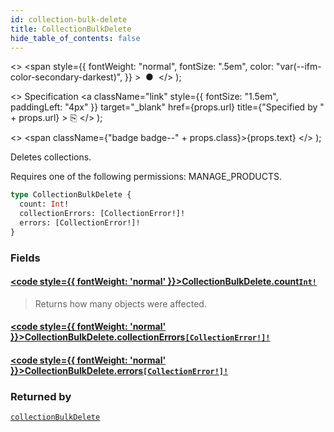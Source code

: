 ```yaml
---
id: collection-bulk-delete
title: CollectionBulkDelete
hide_table_of_contents: false
---
```


  <>
    <span
      style={{
        fontWeight: "normal",
        fontSize: ".5em",
        color: "var(--ifm-color-secondary-darkest)",
      }}
    >
      &nbsp;●&nbsp;
    </span>
  </>
);

  <>
    Specification
    <a
      className="link"
      style={{ fontSize: "1.5em", paddingLeft: "4px" }}
      target="\_blank"
      href={props.url}
      title={"Specified by " + props.url}
    >
      ⎘
    </a>
  </>
);

  <>
    <span className={"badge badge--" + props.class}>{props.text}</span>
  </>
);

Deletes collections.

Requires one of the following permissions: MANAGE_PRODUCTS.

```graphql
type CollectionBulkDelete {
  count: Int!
  collectionErrors: [CollectionError!]!
  errors: [CollectionError!]!
}
```

### Fields

#### [<code style={{ fontWeight: 'normal' }}>CollectionBulkDelete.<b>count</b></code>](#)<Bullet />[`Int!`](../../../storefront/miscellaneous/scalars/int) <Badge class="secondary" text="non-null"/> <Badge class="secondary" text="scalar"/>

> Returns how many objects were affected.

#### [<code style={{ fontWeight: 'normal' }}>CollectionBulkDelete.<b>collectionErrors</b></code>](#)<Bullet />[`[CollectionError!]!`](../../../storefront/products/objects/collection-error) <Badge class="secondary" text="non-null"/> <Badge class="secondary" text="object"/>

>

#### [<code style={{ fontWeight: 'normal' }}>CollectionBulkDelete.<b>errors</b></code>](#)<Bullet />[`[CollectionError!]!`](../../../storefront/products/objects/collection-error) <Badge class="secondary" text="non-null"/> <Badge class="secondary" text="object"/>

>

### Returned by

[`collectionBulkDelete`](../../../storefront/products/mutations/collection-bulk-delete) <Badge class="secondary" text="mutation"/>
